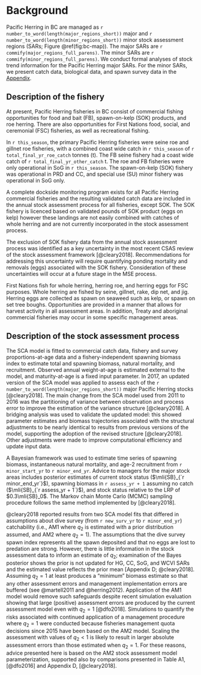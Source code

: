 # Background

Pacific Herring in BC are managed as `r number_to_word(length(major_regions_short))` major and `r number_to_word(length(minor_regions_short))` minor stock assessment regions (SARs; Figure \@ref(fig:bc-map)).
The major SARs are `r commify(major_regions_full_parens)`. The minor SARs are `r commify(minor_regions_full_parens)`.
We conduct formal analyses of stock trend information for the Pacific Herring major SARs. For the minor SARs, we present catch data, biological data, and spawn survey data in the [Appendix](#appendix-minor).

## Description of the fishery

At present, Pacific Herring fisheries in BC consist of commercial fishing opportunities for food and bait (FB), spawn-on-kelp (SOK) products, and roe herring. There are also opportunities for First Nations food, social, and ceremonial (FSC) fisheries, as well as recreational fishing.

In `r this_season`, the primary Pacific Herring fisheries were seine roe and gillnet roe fisheries, with a combined coast wide catch in `r this_season` of `r total_final_yr_roe_catch` tonnes (t). The FB seine fishery had a coast wide catch of `r total_final_yr_other_catch` t. The roe and FB fisheries were only operational in SoG in `r this_season`. The spawn-on-kelp (SOK) fishery was operational in PRD and CC, and special use (SU) minor fishery was operational in SoG only.

A complete dockside monitoring program exists for all Pacific Herring commercial fisheries and the resulting validated catch data are included in the annual stock assessment process for all fisheries, except SOK. The SOK fishery is licenced based on validated pounds of SOK product (eggs on kelp) however these landings are not easily combined with catches of whole herring and are not currently incorporated in the stock assessment process.

The exclusion of SOK fishery data from the annual stock assessment process was identified as a key uncertainty in the most recent CSAS review of the stock assessment framework [@cleary2018]. Recommendations for addressing this uncertainty will require quantifying ponding mortality and removals (eggs) associated with the SOK fishery. Consideration of these uncertainties will occur at a future stage in the MSE process.

First Nations fish for whole herring, herring roe, and herring eggs for FSC purposes. Whole herring are fished by seine, gillnet, rake, dip net, and jig. Herring eggs are collected as spawn on seaweed such as kelp, or spawn on set tree boughs. Opportunities are provided in a manner that allows for harvest activity in all assessment areas. In addition, Treaty and aboriginal commercial fisheries may occur in some specific management areas.

## Description of the stock assessment process

The SCA model is fitted to commercial catch data, fishery and survey proportions-at-age data and a fishery-independent spawning biomass index to estimate total and spawning biomass, natural mortality, and recruitment. Observed annual weight-at-age is estimated external to the model, and maturity-at-age is a fixed input parameter. In 2017, an updated version of the SCA model was applied to assess each of the `r number_to_word(length(major_regions_short))` major Pacific Herring stocks [@cleary2018]. The main change from the SCA model used from 2011 to 2016 was the partitioning of variance between observation and process error to improve the estimation of the variance structure [@cleary2018]. A bridging analysis was used to validate the updated model: this showed parameter estimates and biomass trajectories associated with the structural adjustments to be nearly identical to results from previous versions of the model, supporting the adoption of the revised structure [@cleary2018]. Other adjustments were made to improve computational efficiency and update input data.

A Bayesian framework was used to estimate time series of spawning biomass, instantaneous natural mortality, and age-2 recruitment from `r minor_start_yr` to `r minor_end_yr`. Advice to managers for the major stock areas includes posterior estimates of current stock status ($\mli{SB}_{`r minor_end_yr`}$), spawning biomass in `r assess_yr + 1` assuming no catch ($\mli{SB}_{`r assess_yr + 1`}$), and stock status relative to the LRP of $0.3\mli{SB}_0$. The Markov chain Monte Carlo (MCMC) sampling procedure follows the same method implemented by [@cleary2018].

<!-- with chain length \Sexpr{mcmc.length}, sampling frequency of \Sexpr{mcmc.samp.freq}, and burn-in of \Sexpr{mcmc.burnin}. -->
<!-- %The resulting \Sexpr{mcmc.num.samples} samples are used to calculate median posterior estimates of spawning biomass (for example) and associated \Sexpr{mcmc.ci} credible intervals. -->

@cleary2018 reported results from two SCA model fits that differed in assumptions about dive survey (from `r new_surv_yr` to `r minor_end_yr`) catchability (i.e., AM1 where $q_2$ is estimated with a prior distribution assumed, and AM2 where $q_2 = 1$). The assumptions that the dive survey spawn index represents all the spawn deposited and that no eggs are lost to predation are strong. However, there is little information in the stock assessment data to inform an estimate of $q_2$; examination of the Bayes posterior shows the prior is not updated for HG, CC, SoG, and WCVI SARs and the estimated value reflects the prior mean [Appendix D; @cleary2018]. Assuming $q_2 = 1$ at least produces a "minimum" biomass estimate so that any other assessment errors and management implementation errors are buffered (see @martell2011 and @herring2012). Application of the AM1 model would remove such safeguards despite recent simulation evaluation showing that large (positive) assessment errors are produced by the current assessment model even with $q_2 = 1$ [@dfo2018]. Simulations to quantify the risks associated with continued application of a management procedure where $q_2 = 1$ were conducted because fisheries management quota decisions since 2015 have been based on the AM2 model. Scaling the assessment with values of $q_2 < 1$ is likely to result in larger absolute assessment errors than those estimated when $q_2 = 1$. For these reasons, advice presented here is based on the AM2 stock assessment model parameterization, supported also by comparisons presented in Table A1, [@dfo2016] and Appendix D, [@cleary2018].

\clearpage

